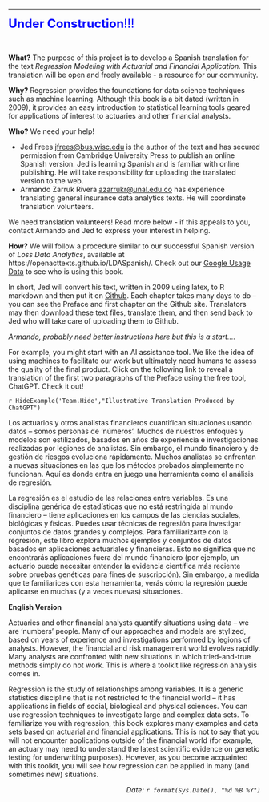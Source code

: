 
<!-- # Preface {-} -->




***
<font color="blue" size="+2">**Under Construction**!!!</font> 


<br>

**What?** The purpose of this project is to develop a Spanish translation for the text *Regression Modeling with Actuarial and Financial Application.* This translation will be open and freely available - a resource for our community. 

**Why?** Regression provides the foundations for data science techniques such as machine learning. Although this book is a bit dated (written in 2009), it provides an easy introduction to statistical learning tools geared for applications of interest to actuaries and other financial analysts.

**Who?** We need your help!

* Jed Frees <jfrees@bus.wisc.edu> is the author of the text and has secured permission from Cambridge University Press to publish an online Spanish version. Jed is learning Spanish and is familiar with online publishing. He will take responsibility for uploading the translated version to the web.
* Armando Zarruk Rivera <azarrukr@unal.edu.co> has experience translating general insurance data analytics texts. He will coordinate translation volunteers.

We need translation volunteers! Read more below - if this appeals to you, contact Armando and Jed to express your interest in helping.

**How?** We will follow a procedure similar to our successful Spanish version of *Loss Data Analytics*, available at https://openacttexts.github.io/LDASpanish/.
Check out our [Google Usage Data](https://openacttextdev.github.io/LDA_Ed2/GoogleAnalyticsUsage2023.html) to see who is using this book.

In short, Jed will convert his text, written in 2009 using latex, to R markdown and then put it on [Github](https://github.com/OpenActTextDev/RegressionSpanish). Each chapter takes many days to do -- you can see the Preface and first chapter on the Github site. Translators may then download these text files, translate them, and then send back to Jed who will take care of uploading them to Github. 

*Armando, probably need better instructions here but this is a start....*



For example, you might start with an AI assistance tool. We like the idea of using machines to facilitate our work but ultimately need humans to assess the quality of the final product. Click on the following link to reveal a translation of the first two paragraphs of the Preface using the free tool, ChatGPT. Check it out!

`r HideExample('Team.Hide',"Illustrative Translation Produced by ChatGPT")`

Los actuarios y otros analistas financieros cuantifican situaciones usando datos -- somos personas de 'números'. Muchos de nuestros enfoques y modelos son estilizados, basados en años de experiencia e investigaciones realizadas por legiones de analistas. Sin embargo, el mundo financiero y de gestión de riesgos evoluciona rápidamente. Muchos analistas se enfrentan a nuevas situaciones en las que los métodos probados simplemente no funcionan. Aquí es donde entra en juego una herramienta como el análisis de regresión.

La regresión es el estudio de las relaciones entre variables. Es una disciplina genérica de estadísticas que no está restringida al mundo financiero -- tiene aplicaciones en los campos de las ciencias sociales, biológicas y físicas. Puedes usar técnicas de regresión para investigar conjuntos de datos grandes y complejos. Para familiarizarte con la regresión, este libro explora muchos ejemplos y conjuntos de datos basados en aplicaciones actuariales y financieras. Esto no significa que no encontrarás aplicaciones fuera del mundo financiero (por ejemplo, un actuario puede necesitar entender la evidencia científica más reciente sobre pruebas genéticas para fines de suscripción). Sin embargo, a medida que te familiarices con esta herramienta, verás cómo la regresión puede aplicarse en muchas (y a veces nuevas) situaciones.

**English Version**

Actuaries and other financial analysts quantify situations using
data -- we are 'numbers' people. Many of our approaches and models
are stylized, based on years of experience and investigations
performed by legions of analysts. However, the financial and risk
management world evolves rapidly. Many analysts are confronted with
new situations in which tried-and-true methods simply do not work.
This is where a toolkit like regression analysis comes in.

Regression is the study of relationships among variables. It is a
generic statistics discipline that is not restricted to the
financial world -- it has applications in fields of social,
biological and physical sciences. You can use regression techniques
to investigate large and complex data sets. To familiarize you with
regression, this book explores many examples and data sets based on
actuarial and financial applications. This is not to say that you
will not encounter applications outside of the financial world (for
example, an actuary may need to understand the latest scientific
evidence on genetic testing for underwriting purposes). However, as
you become acquainted with this toolkit, you will see how regression
can be applied in many (and sometimes new) situations.


</div>
<p style="text-align:right;">
*Date: `r format(Sys.Date(), "%d %B %Y")`*</p>

